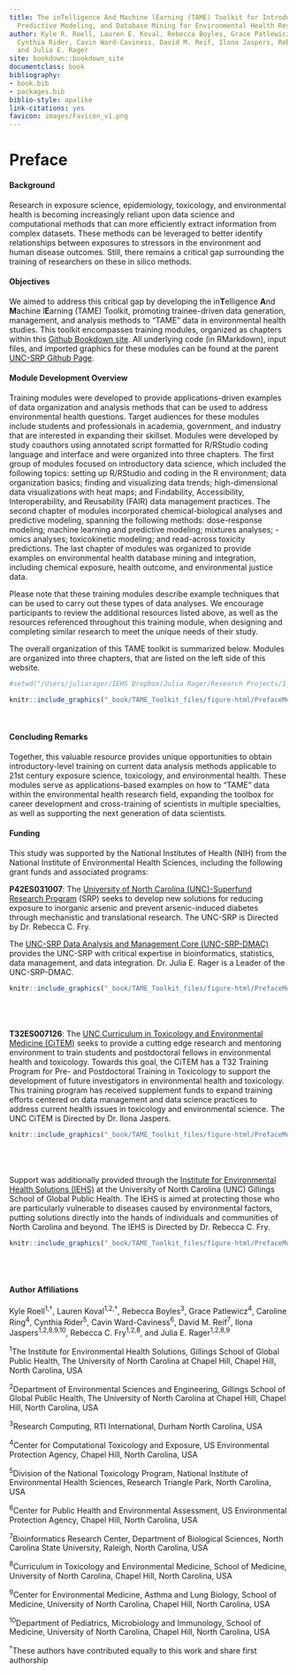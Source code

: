 ```yaml
--- 
title: The inTelligence And Machine lEarning (TAME) Toolkit for Introductory Data Science, Chemical-Biological Analyses,
  Predictive Modeling, and Database Mining for Environmental Health Research
author: Kyle R. Roell, Lauren E. Koval, Rebecca Boyles, Grace Patlewicz, Caroline Ring,
  Cynthia Rider, Cavin Ward-Caviness, David M. Reif, Ilona Jaspers, Rebecca C. Fry,
  and Julia E. Rager
site: bookdown::bookdown_site
documentclass: book
bibliography:
- book.bib
- packages.bib
biblio-style: apalike
link-citations: yes
favicon: images/Favicon_v1.png
---
```


# Preface {-}


#### Background {-}
Research in exposure science, epidemiology, toxicology, and environmental health is becoming increasingly reliant upon data science and computational methods that can more efficiently extract information from complex datasets. These methods can be leveraged to better identify relationships between exposures to stressors in the environment and human disease outcomes. Still, there remains a critical gap surrounding the training of researchers on these in silico methods. 

#### Objectives {-}
We aimed to address this critical gap by developing the in**T**elligence **A**nd **M**achine l**E**arning (TAME) Toolkit, promoting trainee-driven data generation, management, and analysis methods to “TAME” data in environmental health studies. This toolkit encompasses training modules, organized as chapters within this [Github Bookdown site](https://uncsrp.github.io/Data-Analysis-Training-Modules/). All underlying code (in RMarkdown), input files, and imported graphics for these modules can be found at the parent [UNC-SRP Github Page](https://github.com/UNCSRP).

#### Module Development Overview {-}
Training modules were developed to provide applications-driven examples of data organization and analysis methods that can be used to address environmental health questions. Target audiences for these modules include students and professionals in academia, government, and industry that are interested in expanding their skillset. Modules were developed by study coauthors using annotated script formatted for R/RStudio coding language and interface and were organized into three chapters. The first group of modules focused on introductory data science, which included the following topics: setting up R/RStudio and coding in the R environment; data organization basics; finding and visualizing data trends; high-dimensional data visualizations with heat maps; and Findability, Accessibility, Interoperability, and Reusability (FAIR) data management practices. The second chapter of modules incorporated chemical-biological analyses and predictive modeling, spanning the following methods: dose-response modeling; machine learning and predictive modeling; mixtures analyses; -omics analyses; toxicokinetic modeling; and read-across toxicity predictions. The last chapter of modules was organized to provide examples on environmental health database mining and integration, including chemical exposure, health outcome, and environmental justice data.

Please note that these training modules describe example techniques that can be used to carry out these types of data analyses. We encourage participants to review the additional resources listed above, as well as the resources referenced throughout this training module, when designing and completing similar research to meet the unique needs of their study.
 

The overall organization of this TAME toolkit is summarized below. Modules are organized into three chapters, that are listed on the left side of this website.
```r
#setwd("/Users/juliarager/IEHS Dropbox/Julia Rager/Research Projects/1_SRP/4_DMAC/DMAC Training Modules/Training_Modules/0_Preface/Clean_Files")
```

```r
knitr::include_graphics("_book/TAME_Toolkit_files/figure-html/PrefaceModule_TAME_organization.png")
```

  
<br>

#### Concluding Remarks {-}
Together, this valuable resource provides unique opportunities to obtain introductory-level training on current data analysis methods applicable to 21st century exposure science, toxicology, and environmental health. These modules serve as applications-based examples on how to “TAME” data within the environmental health research field, expanding the toolbox for career development and cross-training of scientists in multiple specialties, as well as supporting the next generation of data scientists.
<br>


#### Funding {-}
This study was supported by the National Institutes of Health (NIH) from the National Institute of Environmental Health Sciences, including the following grant funds and associated programs:

**P42ES031007**: The [University of North Carolina (UNC)-Superfund Research Program](https://sph.unc.edu/superfund-pages/srp/) (SRP) seeks to develop new solutions for reducing exposure to inorganic arsenic and prevent arsenic-induced diabetes through mechanistic and translational research. The UNC-SRP is Directed by Dr. Rebecca C. Fry.

The [UNC-SRP Data Analysis and Management Core (UNC-SRP-DMAC)](https://sph.unc.edu/superfund-pages/dmac/) provides the UNC-SRP with critical expertise in bioinformatics, statistics, data management, and data integration. Dr. Julia E. Rager is a Leader of the UNC-SRP-DMAC.


```r
knitr::include_graphics("_book/TAME_Toolkit_files/figure-html/PrefaceModule_UNC_SRP_image.png")
```
<br>
<br>
<br>
**T32ES007126**: The [UNC Curriculum in Toxicology and Environmental Medicine (CiTEM)](https://www.med.unc.edu/toxicology/) seeks to provide a cutting edge research and mentoring environment to train students and postdoctoral fellows in environmental health and toxicology. Towards this goal, the CiTEM has a T32 Training Program for Pre- and Postdoctoral Training in Toxicology to support the development of future investigators in environmental health and toxicology. This training program has received supplement funds to expand training efforts centered on data management and data science practices to address current health issues in toxicology and environmental science. The UNC CiTEM is Directed by Dr. Ilona Jaspers.


```r
knitr::include_graphics("_book/TAME_Toolkit_files/figure-html/PrefaceModule_UNC_CiTEM_image.png")
```
<br>
<br>
<br>
Support was additionally provided through the [Institute for Environmental Health Solutions (IEHS)](https://sph.unc.edu/iehs/institute-for-environmental-health-solutions/) at the University of North Carolina (UNC) Gillings School of Global Public Health. The IEHS is aimed at protecting those who are particularly vulnerable to diseases caused by environmental factors, putting solutions directly into the hands of individuals and communities of North Carolina and beyond. The IEHS is Directed by Dr. Rebecca C. Fry.
  
  
```r
knitr::include_graphics("_book/TAME_Toolkit_files/figure-html/PrefaceModule_IEHS_image.png")
```
  
<br>
<br>
  
#### Author Affiliations {-}
Kyle Roell^1,†^, Lauren Koval^1,2,†^, Rebecca Boyles^3^, Grace Patlewicz^4^, Caroline Ring^4^, Cynthia Rider^5^, Cavin Ward-Caviness^6^, David M. Reif^7^, Ilona Jaspers^1,2,8,9,10^, Rebecca C. Fry^1,2,8^, and Julia E. Rager^1,2,8,9^


^1^The Institute for Environmental Health Solutions, Gillings School of Global Public Health, The University of North Carolina at Chapel Hill, Chapel Hill, North Carolina, USA

^2^Department of Environmental Sciences and Engineering, Gillings School of Global Public Health, The University of North Carolina at Chapel Hill, Chapel Hill, North Carolina, USA

^3^Research Computing, RTI International, Durham North Carolina, USA 

^4^Center for Computational Toxicology and Exposure, US Environmental Protection Agency, Chapel Hill, North Carolina, USA

^5^Division of the National Toxicology Program, National Institute of Environmental Health Sciences, Research Triangle Park, North Carolina, USA

^6^Center for Public Health and Environmental Assessment, US Environmental Protection Agency, Chapel Hill, North Carolina, USA

^7^Bioinformatics Research Center, Department of Biological Sciences, North Carolina State University, Raleigh, North Carolina, USA

^8^Curriculum in Toxicology and Environmental Medicine, School of Medicine, University of North Carolina, Chapel Hill, North Carolina, USA

^9^Center for Environmental Medicine, Asthma and Lung Biology, School of Medicine, University of North Carolina, Chapel Hill, North Carolina, USA

^10^Department of Pediatrics, Microbiology and Immunology, School of Medicine, University of North Carolina, Chapel Hill, North Carolina, USA

^†^These authors have contributed equally to this work and share first authorship
<br>
<br>
